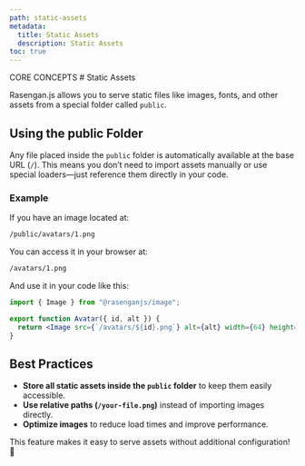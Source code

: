 ```yaml
---
path: static-assets
metadata:
  title: Static Assets
  description: Static Assets
toc: true
---
```



<span className="text-[12px] font-mono-regular text-foreground/60">
  CORE CONCEPTS
</span>
# Static Assets

Rasengan.js allows you to serve static files like images, fonts, and other assets from a special folder called `public`.  

## Using the public Folder  

Any file placed inside the `public` folder is automatically available at the base URL (`/`). This means you don’t need to import assets manually or use special loaders—just reference them directly in your code.  

### Example  

If you have an image located at:  

```txt
/public/avatars/1.png
```  

You can access it in your browser at:  

```txt
/avatars/1.png
```  

And use it in your code like this:  

```jsx title="src/components/Avatar.jsx" showLineNumbers
import { Image } from "@rasenganjs/image";

export function Avatar({ id, alt }) {
  return <Image src={`/avatars/${id}.png`} alt={alt} width={64} height={64} />;
}
```  

## Best Practices  

- **Store all static assets inside the `public` folder** to keep them easily accessible.  
- **Use relative paths (`/your-file.png`)** instead of importing images directly.  
- **Optimize images** to reduce load times and improve performance.  

This feature makes it easy to serve assets without additional configuration! 🚀